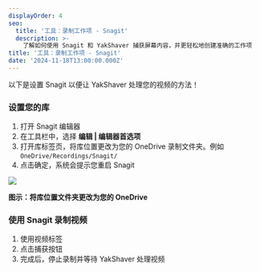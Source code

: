 ```yaml
---
displayOrder: 4
seo:
  title: '工具：录制工作项 - Snagit'
  description: >-
    了解如何使用 Snagit 和 YakShaver 捕获屏幕内容，并更轻松地创建准确的工作项
title: '工具：录制工作项 - Snagit'
date: '2024-11-18T13:00:00.000Z'
---
```


以下是设置 Snagit 以便让 YakShaver 处理您的视频的方法！

### 设置您的库

1. 打开 Snagit 编辑器
2. 在工具栏中，选择 **编辑 | 编辑器首选项**
3. 打开库标签页，将库位置更改为您的 OneDrive 录制文件夹。例如 `OneDrive/Recordings/Snagit/`
4. 点击确定，系统会提示您重启 Snagit

![](/zh/snagit-tutorial.jpg)

**图示：将库位置文件夹更改为您的 OneDrive**

### 使用 Snagit 录制视频

1. 使用视频标签
2. 点击捕获按钮
3. 完成后，停止录制并等待 YakShaver 处理视频